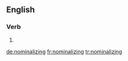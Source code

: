 ==English==

===Verb===
{{head|en|present participle}}

# {{present participle of|nominalize|lang=en}}

[[de:nominalizing]]
[[fr:nominalizing]]
[[tr:nominalizing]]
